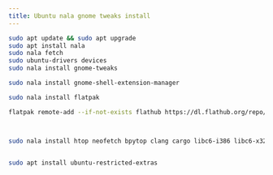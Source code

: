 ```yaml
---
title: Ubuntu nala gnome tweaks install
---
```


```bash copy
sudo apt update && sudo apt upgrade
sudo apt install nala
sudo nala fetch
sudo ubuntu-drivers devices
sudo nala install gnome-tweaks

sudo nala install gnome-shell-extension-manager

sudo nala install flatpak

flatpak remote-add --if-not-exists flathub https://dl.flathub.org/repo/flathub.flatpakrepo



sudo nala install htop neofetch bpytop clang cargo libc6-i386 libc6-x32 libu2f-udev samba-common-bin exfat-fuse default-jdk curl wget unrar linux-headers-$(uname -r) git gstreamer1.0-vaapi unzip ntfs-3g p7zip htop neofetch bpytop git


sudo apt install ubuntu-restricted-extras
```
